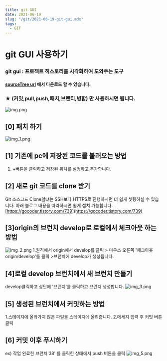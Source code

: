 ```yaml
---
title: git GUI
date: 2021-06-19
slug: "/git/2021-06-19-git-gui.mdx"
tags:
  - GIT
---
```



# git GUI 사용하기

### **git gui : 프로젝트 히스토리를 시각화하여 도와주는 도구**

#### [sourceTree url](https://www.sourcetreeapp.com/) 에서 다운로드 할 수 있습니다.

### ★ (커밋,pull,push,패치,브랜티,병합) 만 사용하시면 됩니다.
![img.png](../img/img.png)

## [0] 패치 하기

![img_1.png](../img/img_1.png)
## [1] 기존에 pc에 저장된 코드를 불러오는 방법

1. +버튼을 클릭하고 저장된 위치를 설정하고 추가합니다.

## [2] 새로 git 코드를 clone 받기

Git 소스코드 Clone할떄는 SSH보다 HTTPS로 진행하시면 더 쉽게 셋팅하실 수 있습니다.
아래 블로그 내용을 따라하시면 쉽게 설치 가능합니다.
[https://gocoder.tistory.com/739](https://gocoder.tistory.com/739)

## [3]origin의 브런치 develop로 로컬에서 체크아웃 하는 방법

![img_2.png](../img/img_2.png)
1.원격에서 origin에서 develop를 클릭 > 마우스 오른쪽 '체크아웃 origin/develop'를 클릭 >브랜치에 develop가 생성됩니다.

## [4]로컬 develop 브런치에서 새 브런치 만들기

develop클릭하고 상단에 '브랜치'를 클릭하고 브런치 생성합니다.
![img_3.png](../img/img_3.png)
## [5] 생성된 브런치에서 커밋하는 방법

1.스테이지에 올라가지 않은 파일을 스테이지에 올려줍니다.
2.메세지 입력 후 커밋 버튼 클릭

## [6] 커밋 이후 푸시하기

ex) 작업 완료한 브런치'38' 를 클릭한 상태에서 push 버튼을 클릭
![img_5.png](../img/img_5.png)